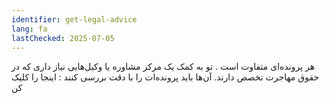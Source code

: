 ```yaml
---
identifier: get-legal-advice
lang: fa
lastChecked: 2025-07-05
---
```


هر پرونده‌ای متفاوت است
.
تو به کمک یک مرکز مشاوره یا وکیل‌هایی نیاز داری که در حقوق مهاجرت تخصص دارند. آن‌ها باید پرونده‌ات را با دقت بررسی کنند
:
<InternalShortLink identifier="contacts">اینجا را کلیک کن</InternalShortLink>
